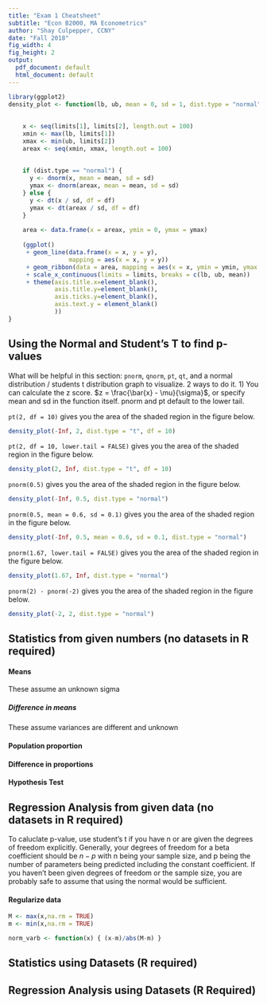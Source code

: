 ```yaml
---
title: "Exam 1 Cheatsheet"
subtitle: "Econ B2000, MA Econometrics"
author: "Shay Culpepper, CCNY"
date: "Fall 2018"
fig_width: 4
fig_height: 2 
output:
  pdf_document: default
  html_document: default
---
```

```r
library(ggplot2)
density_plot <- function(lb, ub, mean = 0, sd = 1, dist.type = "normal", df = FALSE, limits = c(mean - 3 * sd, mean + 3 * sd)) {
    
  
    x <- seq(limits[1], limits[2], length.out = 100)
    xmin <- max(lb, limits[1])
    xmax <- min(ub, limits[2])
    areax <- seq(xmin, xmax, length.out = 100)
    
    
    if (dist.type == "normal") {
      y <- dnorm(x, mean = mean, sd = sd)
      ymax <- dnorm(areax, mean = mean, sd = sd)
    } else {
      y <- dt(x / sd, df = df)
      ymax <- dt(areax / sd, df = df)
    }
    
    area <- data.frame(x = areax, ymin = 0, ymax = ymax)
    
    (ggplot()
     + geom_line(data.frame(x = x, y = y),
                 mapping = aes(x = x, y = y))
     + geom_ribbon(data = area, mapping = aes(x = x, ymin = ymin, ymax = ymax))
     + scale_x_continuous(limits = limits, breaks = c(lb, ub, mean))
     + theme(axis.title.x=element_blank(),
             axis.title.y=element_blank(),
             axis.ticks.y=element_blank(),
             axis.text.y = element_blank()
             ))
}
```



## Using the Normal and Student's T to find p-values
What will be helpful in this section: ``pnorm``, ``qnorm``, ``pt``, ``qt``, and a normal distribution / students t distribution graph to visualize. 2 ways to do it. 1) You can calculate the z score. $z = \frac{\bar{x} - \mu}{\sigma}$, or specify mean and sd in the function itself. pnorm and pt default to the lower tail. 


``pt(2, df = 10)`` gives you the area of the shaded region in the figure below.

```r
density_plot(-Inf, 2, dist.type = "t", df = 10)
```

``pt(2, df = 10, lower.tail = FALSE)`` gives you the area of the shaded region in the figure below.

```r
density_plot(2, Inf, dist.type = "t", df = 10)
```

``pnorm(0.5)`` gives you the area of the shaded region in the figure below.

```r
density_plot(-Inf, 0.5, dist.type = "normal")
```

``pnorm(0.5, mean = 0.6, sd = 0.1)`` gives you the area of the shaded region in the figure below.

```r
density_plot(-Inf, 0.5, mean = 0.6, sd = 0.1, dist.type = "normal")
```

``pnorm(1.67, lower.tail = FALSE)`` gives you the area of the shaded region in the figure below.

```r
density_plot(1.67, Inf, dist.type = "normal")
```


``pnorm(2) - pnorm(-2)`` gives you the area of the shaded region in the figure below.

```r
density_plot(-2, 2, dist.type = "normal")
```

\newpage

## Statistics from given numbers (no datasets in R required)

#### Means
These assume an unknown sigma
\begin{align} \nonumber
  E = (t_{\alpha / 2}) \frac{s}{\sqrt{n}} &&
  df = n - 1 &&
  t = \frac{\bar{x} - \mu}{\frac{s}{\sqrt{n}}} &&
  n = \left( \frac{ z_{\alpha / 2} s }{E} \right)^2 &&
  SE = \frac{s}{\sqrt{n}}
\end{align}


##### Difference in means
These assume variances are different and unknown

\begin{align} \nonumber
  SE = \sqrt{\frac{s_1^2}{n_1} + \frac{s_2^2}{n_2}} && 
  E = 
    t_{\alpha / 2} SE &&
  df = min(n_1, n_2) - 1  &&
  t = \frac{
      \left(\bar{x}_1 - \bar{x}_2 \right) - 
      \left(\mu_1 - \mu_2 \right)}
    {\sqrt{
      \frac{s_1^2}{n_1} + \frac{s_2^2}{n_2}
    }}
\end{align}

#### Population proportion

\begin{align} \nonumber
 SE = \sqrt{\frac{\hat{p}(1 - \hat{p}) }{n} } &&
  E = z_{\alpha / 2} SE &&
  z = \frac{\hat{p} - p}{\sqrt{ \frac{p(1-p)}{n} }} &&
  n =  p(1-p)\left( \frac{z_{\alpha / 2}}{E}  \right)^2
\end{align}

#### Difference in proportions

\begin{align} \nonumber
  SE = \sqrt { 
    \frac{ \hat{p}_1 (1 - \hat{p}_1) }{n_1} + \frac{ \hat{p}_2 (1 - \hat{p}_2)}{n_2} 
    } &&
  E = z_{\alpha / 2} SE &&
  \bar{p} = \frac{x_1 + x_2}{n_1 + n_2} &&
  z = \frac{
  \left(\hat{p}_1 - \hat{p}_2 \right) - 
  \left(p_1 - p_2 \right)}
  {\sqrt{
    \bar{p} \left( 1 - \bar{p}\right) \left( \frac{1}{n_1} + \frac{1}{n_2} \right)
  }} 
\end{align}

#### Hypothesis Test

\begin{align} 
\nonumber H_0         && H_a         && Test        && Reject\ H_0 if...          \\
\nonumber \mu \geq a  && \mu < a     && left-tail   && test\ stat < -Z_{\alpha}   && or\ p < \alpha \\
\nonumber \mu \leq a  && \mu > a     && right-tail  && test\ stat >  Z_{\alpha}   && or\ p < \alpha \\
\nonumber \mu = a     && \mu \neq a  && two-tail    && |test\ stat| > Z_{\alpha / 2} && or\ p < \alpha
\end{align}

## Regression Analysis from given data (no datasets in R required)

\begin{align}
  test\ stat = \frac{\beta_i}{SE_i} &&
  SE_i = \frac{\beta_i}{test\ stat} &&
  \beta_i = (test\ stat) SE
\end{align}

To caluclate p-value, use student's t if you have n or are given the degrees of freedom explicitly. Generally, your degrees of freedom for a beta coefficient should be $n - p$ with n being your sample size, and p being the number of parameters being predicted including the constant coefficient. If you haven't been given degrees of freedom or the sample size, you are probably safe to assume that using the normal would be sufficient. 

#### Regularize data
```r
M <- max(x,na.rm = TRUE)
m <- min(x,na.rm = TRUE)

norm_varb <- function(x) { (x-m)/abs(M-m) }
```

## Statistics using Datasets (R required)

## Regression Analysis using Datasets (R Required)
